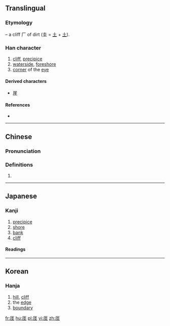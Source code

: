 ==Translingual==
===Etymology===
{{Han compound|厂|t1=cliff|圭|ls=psc|c1=s|c2=p}} – a cliff 厂 of dirt (圭 = [[土]] + [[土]]).

===Han character===
{{Han char|rn=27|rad=厂|as=06|sn=8|four=|canj=MGG|ids=⿸厂圭}}

# [[cliff]], [[precipice]]
# [[waterside]], [[foreshore]]
# [[corner]] of the [[eye]]

====Derived characters====
* [[崖]]

====References====
* {{Han ref|kx=0161.080|dkj=02930|dj=0367.310|hdz=10070.120|uh=5393|ud=21395}}

----

==Chinese==
{{zh-forms}}

===Pronunciation===
{{zh-pron
|m=yá
|c=ngaai4
|mc=y
|oc=y
|ma=
|cat=n
}}

===Definitions===
# {{rfdef|lang=zh}}

----

==Japanese==

===Kanji===
{{ja-kanji|grade=|rs=厂06}}

# [[precipice]]
# [[shore]]
# [[bank]]
# [[cliff]]

====Readings====
{{ja-readings|goon=[[げ]] (ge)|kanon=[[がい]] (gai)|kun=[[がけ]] (gake), [[きし]] (kishi), [[かたへ]] (katahe), [[はて]] (hate)}}

----

==Korean==

===Hanja===
{{ko-hanja|hangeul=애|rv=ae|mr=ae}}

# [[hill]], [[cliff]]
# the [[edge]]
# [[boundary]]

[[fr:厓]]
[[hu:厓]]
[[pl:厓]]
[[vi:厓]]
[[zh:厓]]